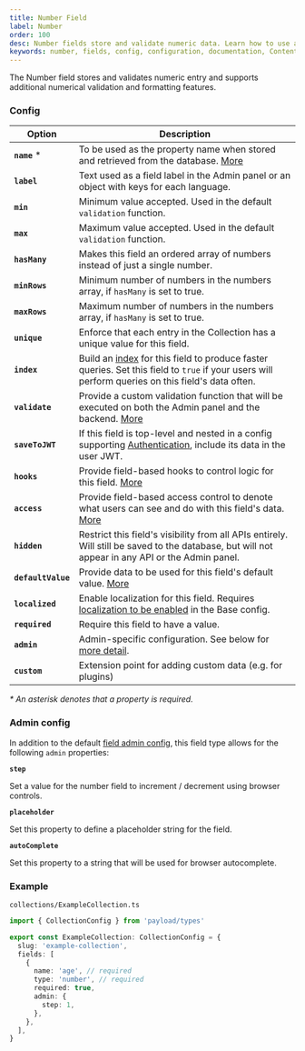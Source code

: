 ```yaml
---
title: Number Field
label: Number
order: 100
desc: Number fields store and validate numeric data. Learn how to use and format Number fields, see examples and Number field options.
keywords: number, fields, config, configuration, documentation, Content Management System, cms, headless, javascript, node, react, express
---
```


<Banner>
  The Number field stores and validates numeric entry and supports additional numerical validation
  and formatting features.
</Banner>

<LightDarkImage
  srcLight="https://payloadcms.com/images/docs/fields/number.png"
  srcDark="https://payloadcms.com/images/docs/fields/number-dark.png"
  alt="Shows a Number field in the Payload admin panel"
  caption="Admin panel screenshot of a Number field"
/>

### Config

| Option             | Description                                                                                                                                                                          |
|--------------------|--------------------------------------------------------------------------------------------------------------------------------------------------------------------------------------|
| **`name`** \*      | To be used as the property name when stored and retrieved from the database. [More](/docs/fields/overview#field-names)                                                               |
| **`label`**        | Text used as a field label in the Admin panel or an object with keys for each language.                                                                                              |
| **`min`**          | Minimum value accepted. Used in the default `validation` function.                                                                                                                   |
| **`max`**          | Maximum value accepted. Used in the default `validation` function.                                                                                                                   |
| **`hasMany`**      | Makes this field an ordered array of numbers instead of just a single number.                                                                                                        |
| **`minRows`**      | Minimum number of numbers in the numbers array, if `hasMany` is set to true.                                                                                                         |
| **`maxRows`**      | Maximum number of numbers in the numbers array, if `hasMany` is set to true.                                                                                                         |
| **`unique`**       | Enforce that each entry in the Collection has a unique value for this field.                                                                                                         |
| **`index`**        | Build an [index](/docs/database/overview) for this field to produce faster queries. Set this field to `true` if your users will perform queries on this field's data often.          |
| **`validate`**     | Provide a custom validation function that will be executed on both the Admin panel and the backend. [More](/docs/fields/overview#validation)                                         |
| **`saveToJWT`**    | If this field is top-level and nested in a config supporting [Authentication](/docs/authentication/config), include its data in the user JWT.                                        |
| **`hooks`**        | Provide field-based hooks to control logic for this field. [More](/docs/fields/overview#field-level-hooks)                                                                           |
| **`access`**       | Provide field-based access control to denote what users can see and do with this field's data. [More](/docs/fields/overview#field-level-access-control)                              |
| **`hidden`**       | Restrict this field's visibility from all APIs entirely. Will still be saved to the database, but will not appear in any API or the Admin panel.                                     |
| **`defaultValue`** | Provide data to be used for this field's default value. [More](/docs/fields/overview#default-values)                                                                                 |
| **`localized`**    | Enable localization for this field. Requires [localization to be enabled](/docs/configuration/localization) in the Base config.                                                      |
| **`required`**     | Require this field to have a value.                                                                                                                                                  |
| **`admin`**        | Admin-specific configuration. See below for [more detail](#admin-config).                                                                                                            |
| **`custom`**       | Extension point for adding custom data (e.g. for plugins)                                                                                                                            |

_\* An asterisk denotes that a property is required._

### Admin config

In addition to the default [field admin config](/docs/fields/overview#admin-config), this field type allows for the following `admin` properties:

**`step`**

Set a value for the number field to increment / decrement using browser controls.

**`placeholder`**

Set this property to define a placeholder string for the field.

**`autoComplete`**

Set this property to a string that will be used for browser autocomplete.

### Example

`collections/ExampleCollection.ts`

```ts
import { CollectionConfig } from 'payload/types'

export const ExampleCollection: CollectionConfig = {
  slug: 'example-collection',
  fields: [
    {
      name: 'age', // required
      type: 'number', // required
      required: true,
      admin: {
        step: 1,
      },
    },
  ],
}
```
